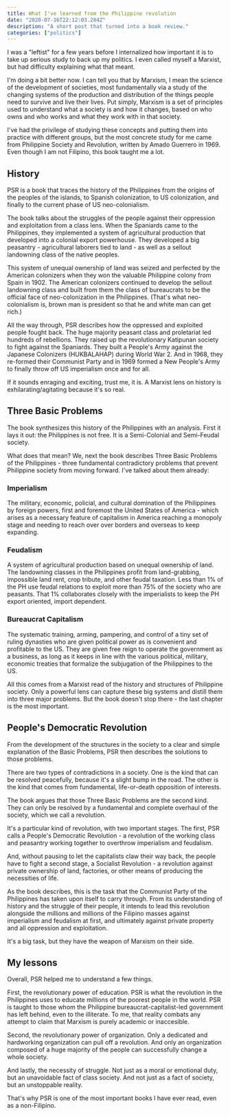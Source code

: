 ```yaml
---
title: What I've learned from the Philippine revolution
date: "2020-07-16T22:12:03.284Z"
description: "A short post that turned into a book review."
categories: ["politics"]
---
```


I was a "leftist" for a few years before I internalized how important it is to take up serious study to back up my politics. I even called myself a Marxist, but had difficulty explaining what that meant.

I'm doing a bit better now. I can tell you that by Marxism, I mean the science of the development of societies, most fundamentally via a study of the changing systems of the production and distribution of the things people need to survive and live their lives. Put simply, Marxism is a set of principles used to understand what a society is and how it changes, based on who owns and who works and what they work with in that society.

I've had the privilege of studying these concepts and putting them into practice with different groups, but the most concrete study for me came from Philippine Society and Revolution, written by Amado Guerrero in 1969. Even though I am not Filipino, this book taught me a lot.

## History

PSR is a book that traces the history of the Philippines from the origins of the peoples of the islands, to Spanish colonization, to US colonization, and finally to the current phase of US neo-colonialism.

The book talks about the struggles of the people against their oppression and exploitation from a class lens. When the Spaniards came to the Philippines, they implemented a system of agricultural production that developed into a colonial export powerhouse. They developed a big peasantry - agricultural laborers tied to land - as well as a sellout landowning class of the native peoples.

This system of unequal ownership of land was seized and perfected by the American colonizers when they won the valuable Philippine colony from Spain in 1902. The American colonizers continued to develop the sellout landowning class and built from them the class of bureaucrats to be the official face of neo-colonization in the Philippines. (That's what neo-colonialism is, brown man is president so that he and white man can get rich.)

All the way through, PSR describes how the oppressed and exploited people fought back. The huge majority peasant class and proletariat led hundreds of rebellions. They raised up the revolutionary Katipunan society to fight against the Spaniards. They built a People's Army against the Japanese Colonizers (HUKBALAHAP) during World War 2. And in 1968, they re-formed their Communist Party and in 1969 formed a New People's Army to finally throw off US imperialism once and for all.

If it sounds enraging and exciting, trust me, it is. A Marxist lens on history is exhilarating/agitating because it's so real.

## Three Basic Problems

The book synthesizes this history of the Philippines with an analysis. First it lays it out: the Philippines is not free. It is a Semi-Colonial and Semi-Feudal society.

What does that mean? We, next the book describes Three Basic Problems of the Philippines - three fundamental contradictory problems that prevent Philippine society from moving forward. I've talked about them already:

### Imperialism

The military, economic, policial, and cultural domination of the Philippines by foreign powers, first and foremost the United States of America - which arises as a necessary feature of capitalism in America reaching a monopoly stage and needing to reach over over borders and overseas to keep expanding.

### Feudalism

A system of agricultural production based on unequal ownership of land. The landowning classes in the Philippines profit from land-grabbing, impossible land rent, crop tribute, and other feudal taxation. Less than 1% of the PH use feudal relations to exploit more than 75% of the society who are peasants. That 1% collaborates closely with the imperialists to keep the PH export oriented, import dependent.

### Bureaucrat Capitalism

The systematic training, arming, pampering, and control of a tiny set of ruling dynasties who are given political power as is convenient and profitable to the US. They are given free reign to operate the government as a business, as long as it keeps in line with the various political, military, economic treaties that formalize the subjugation of the Philippines to the US.

All this comes from a Marxist read of the history and structures of Philippine society. Only a powerful lens can capture these big systems and distill them into three major problems. But the book doesn't stop there - the last chapter is the most important.

## People's Democratic Revolution

From the development of the structures in the society to a clear and simple explanation of the Basic Problems, PSR then describes the solutions to those problems.

There are two types of contradictions in a society. One is the kind that can be resolved peacefully, because it's a slight bump in the road. The other is the kind that comes from fundamental, life-or-death opposition of interests.

The book argues that those Three Basic Problems are the second kind. They can only be resolved by a fundamental and complete overhaul of the society, which we call a revolution.

It's a particular kind of revolution, with two important stages. The first, PSR calls a People's Democratic Revolution - a revolution of the working class and peasantry working together to overthrow imperialism and feudalism.

And, without pausing to let the capitalists claw their way back, the people have to fight a second stage, a Socialist Revolution - a revolution against private ownership of land, factories, or other means of producing the necessities of life.

As the book describes, this is the task that the Communist Party of the Philippines has taken upon itself to carry through. From its understanding of history and the struggle of their people, it intends to lead this revolution alongside the millions and millions of the Filipino masses against imperialism and feudalism at first, and ultimately against private property and all oppression and exploitation.

It's a big task, but they have the weapon of Marxism on their side.

## My lessons

Overall, PSR helped me to understand a few things.

First, the revolutionary power of education. PSR is what the revolution in the Philippines uses to educate millions of the poorest people in the world. PSR is taught to those whom the Philippine bureaucrat-capitalist-led government has left behind, even to the illiterate. To me, that reality combats any attempt to claim that Marxism is purely academic or inaccesible.

Second, the revolutionary power of organization. Only a dedicated and hardworking organization can pull off a revolution. And only an organization composed of a huge majority of the people can successfully change a whole society.

And lastly, the necessity of struggle. Not just as a moral or emotional duty, but an unavoidable fact of class society. And not just as a fact of society, but an unstoppable reality.

That's why PSR is one of the most important books I have ever read, even as a non-Filipino.
